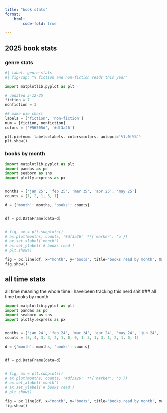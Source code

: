 ```yaml
---
title: "book stats"
format: 
    html:
        code-fold: true

---
```


## 2025 book stats

### genre stats
```python
#| label: genre-stats
#| fig-cap: "% fiction and non-fiction reads this year"

import matplotlib.pyplot as plt

# updated 5-12-25
fiction = 7
nonfiction = 3

## make pie chart
labels = ['fiction', 'non-fiction']
num = [fiction, nonfiction]
colors = ['#56505d', '#df3a26']

plt.pie(num, labels=labels, colors=colors, autopct='%1.0f%%')
plt.show()
```


### books by month
```python

import matplotlib.pyplot as plt
import pandas as pd
import seaborn as sns
import plotly.express as px


months = ['jan 25', 'feb 25', 'mar 25', 'apr 25', 'may 25']
counts = [1, 2, 1, 5, 1]

d = {'month': months, 'books': counts}


df = pd.DataFrame(data=d)


# fig, ax = plt.subplots()
# ax.plot(months, counts, '#df3a26', **{'marker': 'o'})
# ax.set_xlabel('month')
# ax.set_ylabel('# books read')
# plt.show()

fig = px.line(df, x="month", y="books", title='books read by month', markers=True)
fig.show()

```

## all time stats 
all time meaning the whole time i have been tracking this nerd shit
### all time books by month

```python
import matplotlib.pyplot as plt
import pandas as pd
import seaborn as sns
import plotly.express as px


months = ['jan 24', 'feb 24', 'mar 24', 'apr 24', 'may 24', 'jun 24', 'jul 24', 'aug 24', 'sep 24', 'oct 24', 'nov 24', 'dec 24', 'jan 25', 'feb 25', 'mar 25', 'apr 25', 'may 25']
counts = [5, 4, 3, 3, 2, 1, 0, 0, 1, 3, 1, 3, 1, 2, 1, 5, 1]

d = {'month': months, 'books': counts}


df = pd.DataFrame(data=d)


# fig, ax = plt.subplots()
# ax.plot(months, counts, '#df3a26', **{'marker': 'o'})
# ax.set_xlabel('month')
# ax.set_ylabel('# books read')
# plt.show()

fig = px.line(df, x="month", y="books", title='books read by month', markers=True)
fig.show()
```